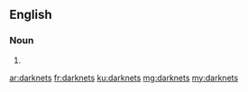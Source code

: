 ==English==

===Noun===
{{head|en|plural}}

# {{plural of|darknet|lang=en}}

[[ar:darknets]]
[[fr:darknets]]
[[ku:darknets]]
[[mg:darknets]]
[[my:darknets]]